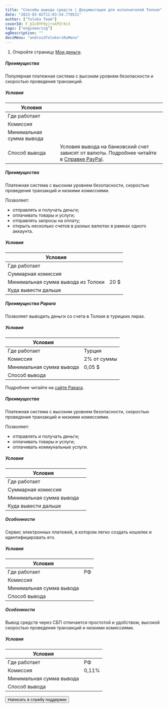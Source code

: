 ```yaml
---
title: "Способы вывода средств | Документация для исполнителей Толоки"
date: "2023-03-02T11:03:54.770521"
author: ["Toloka Team"]
coverId: F_bIcOYF9yjrxkPZrXc3
tags: ["engineering"]
ogDescription: ""
docsMenu: "androidTolokersRuMenu"
---
```



<RuPayAboutContent1/>

1. Откройте страницу [Мои деньги](https://toloka.yandex.ru/profile/money).

<RuPayAboutContent2/>

<Cut title="PayPal">

##### Преимущества

Популярная платежная система с высоким уровнем безопасности и скоростью проведения транзакций.

##### Условия

Условия | |
----- | -----
Где работает |<RuPayAboutTable18/>
Комиссия | <RuPayAboutTable14/>
Минимальная сумма вывода | <RuPayAboutTable15/>
Способ вывода | Условия вывода на банковский счет зависят от валюты. Подробнее читайте в [Справке PayPal](https://www.paypal.com/ru/smarthelp/article/faq1189).

</Cut>

<Cut title="Payoneer">

##### Преимущества

Платежная система с высоким уровнем безопасности, скоростью проведения транзакций и низкими комиссиями.

Позволяет:

- отправлять и получать деньги;
- оплачивать товары и услуги;
- отправлять запросы на оплату;
- открыть несколько счетов в разных валютах в рамках одного аккаунта.

##### Условия

Условия | |
----- | -----
Где работает | <RuPayAboutTable19/>
Суммарная комиссия | <RuPayAboutTable16/>
Минимальная сумма вывода из Толоки | 20 $
Куда вывести дальше | <RuPayAboutTable17/>

</Cut>

<Cut title="Papara">

##### Преимущества Papara

Позволяет выводить деньги со счета в Толоке в турецких лирах.

##### Условия

Условия | |
----- | -----
Где работает |Турция
Комиссия | 2% от суммы
Минимальная сумма вывода | 0,05 $
Способ вывода | <RuPayAboutTable30/>

Подробнее читайте на [сайте Papara](https://www.papara.com/en/faq/).

</Cut>

<Cut title="QIWI">

##### Преимущества

Платежная система с высоким уровнем безопасности, скоростью проведения транзакций и низкими комиссиями.

Позволяет:
- отправлять и получать деньги;
- оплачивать товары и услуги;
- оплачивать коммунальные услуги.

##### Условия

Условия | |
----- | -----
Где работает | <RuPayAboutTable25/>
Суммарная комиссия | <RuPayAboutTable9/>
Минимальная сумма вывода | <RuPayAboutTable10/>
Куда вывести дальше | <RuPayAboutTable26/>

</Cut>

<Cut title="ЮMoney">

##### Особенности

Сервис электронных платежей, в котором легко создать кошелек и идентифицировать его.

##### Условия

Условия | |
----- | -----
Где работает | РФ
Комиссия | <RuPayAboutTable28/>
Минимальная сумма вывода | <RuPayAboutTable21/>
Способ вывода | <RuPayAboutTable27/>

</Cut>

<Cut title="СБП">

##### Особенности

Вывод средств через СБП отличается простотой и удобством, высокой скоростью проведения транзакций и низкими комиссиями.

##### Условия

Условия | |
----- | -----
Где работает | РФ
Комиссия | 0,11%
Минимальная сумма вывода | <RuPayAboutTable29/>
Способ вывода | <RuPayAboutTable24/>

</Cut>

<RuPayAboutContent3/>

<Button themeColor="light" view="default" size="l" type="link" url="../../troubleshooting/troubleshooting#money_withdrawal">Написать в службу поддержки</Button>
